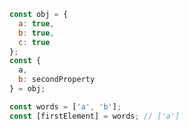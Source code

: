 ```js
const obj = {
  a: true,
  b: true,
  c: true
};
const {
  a,
  b: secondProperty
} = obj;

const words = ['a', 'b'];
const [firstElement] = words; // ['a']
```
